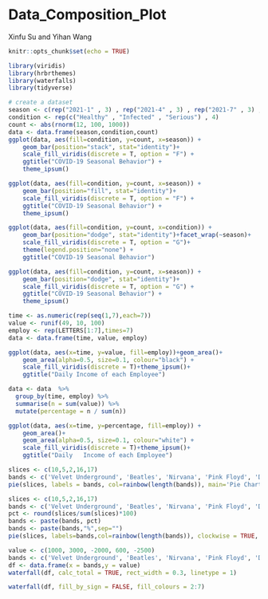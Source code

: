 # Data_Composition_Plot

Xinfu Su and Yihan Wang

```r
knitr::opts_chunk$set(echo = TRUE)
```

```r
library(viridis)
library(hrbrthemes)
library(waterfalls)
library(tidyverse)
```

```r
# create a dataset
season <- c(rep("2021-1" , 3) , rep("2021-4" , 3) , rep("2021-7" , 3) , rep("2021-10" , 3) )
condition <- rep(c("Healthy" , "Infected" , "Serious") , 4)
count <- abs(rnorm(12, 100, 1000))
data <- data.frame(season,condition,count)
ggplot(data, aes(fill=condition, y=count, x=season)) + 
    geom_bar(position="stack", stat="identity")+
    scale_fill_viridis(discrete = T, option = "F") +
    ggtitle("COVID-19 Seasonal Behavior") +
    theme_ipsum()
```

```r
ggplot(data, aes(fill=condition, y=count, x=season)) + 
    geom_bar(position="fill", stat="identity")+
    scale_fill_viridis(discrete = T, option = "F") +
    ggtitle("COVID-19 Seasonal Behavior") +
    theme_ipsum()
```
```r
ggplot(data, aes(fill=condition, y=count, x=condition)) + 
    geom_bar(position="dodge", stat="identity")+facet_wrap(~season)+
    scale_fill_viridis(discrete = T, option = "G")+
    theme(legend.position="none") +
    ggtitle("COVID-19 Seasonal Behavior")
```

```r
ggplot(data, aes(fill=condition, y=count, x=season)) + 
    geom_bar(position="dodge", stat="identity")+
    scale_fill_viridis(discrete = T, option = "G") +
    ggtitle("COVID-19 Seasonal Behavior") +
    theme_ipsum()
```


```r
time <- as.numeric(rep(seq(1,7),each=7))
value <- runif(49, 10, 100)             
employ <- rep(LETTERS[1:7],times=7)  
data <- data.frame(time, value, employ)

ggplot(data, aes(x=time, y=value, fill=employ))+geom_area()+ 
    geom_area(alpha=0.5, size=0.1, colour="black") +
    scale_fill_viridis(discrete = T)+theme_ipsum()+
    ggtitle("Daily Income of each Employee")
```

```r
data <- data  %>%
  group_by(time, employ) %>%
  summarise(n = sum(value)) %>%
  mutate(percentage = n / sum(n))

ggplot(data, aes(x=time, y=percentage, fill=employ)) + 
    geom_area()+ 
    geom_area(alpha=0.5, size=0.1, colour="white") +
    scale_fill_viridis(discrete = T)+theme_ipsum()+
    ggtitle("Daily   Income of each Employee")
```

```r
slices <- c(10,5,2,16,17)
bands <- c('Velvet Underground', 'Beatles', 'Nirvana', 'Pink Floyd', 'Dirty Fingers')
pie(slices, labels = bands, col=rainbow(length(bands)), main='Pie Chart of Bands')

```



```r
slices <- c(10,5,2,16,17)
bands <- c('Velvet Underground', 'Beatles', 'Nirvana', 'Pink Floyd', 'Dirty Fingers')
pct <- round(slices/sum(slices)*100)
bands <- paste(bands, pct)
bands <- paste(bands,"%",sep="")
pie(slices, labels=bands,col=rainbow(length(bands)), clockwise = TRUE, main='Pie Chart of Bands With Percentage')

```

```r

value <- c(1000, 3000, -2000, 600, -2500)
bands <- c('Velvet Underground', 'Beatles', 'Nirvana', 'Pink Floyd', 'Dirty Fingers')
df <- data.frame(x = bands,y = value)
waterfall(df, calc_total = TRUE, rect_width = 0.3, linetype = 1)

```

```r
waterfall(df, fill_by_sign = FALSE, fill_colours = 2:7)

```